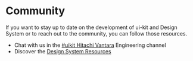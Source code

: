 
<Meta title="Discover More/Community" />

# Community

If you want to stay up to date on the development of ui-kit and Design System or to reach out to the community, you can follow those resources.

- Chat with us in the [#uikit Hitachi Vantara](https://hitachivantara-eng.slack.com/messages/CFY74GK6G) Engineering channel
- Discover the [Design System Resources](https://hitachivantara.sharepoint.com/sites/DesignSystem/UI%20KIT/Home.aspx)  
